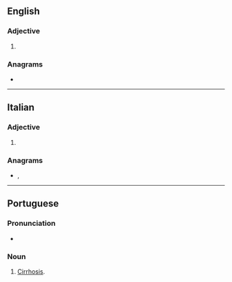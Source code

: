 ==English==

===Adjective===
{{en-adj|-}}

# {{alternative spelling of|cirrhose|lang=en}}

===Anagrams===
* {{anagrams|en|a=ceiorrs|Crosier|corries|crosier|orrices}}

----

==Italian==

===Adjective===
{{head|it|adjective form}}

# {{feminine plural of|cirroso|lang=it}}

===Anagrams===
* {{l|it|ricorse}}, {{l|it|sciorre}}

----

==Portuguese==

===Pronunciation===
* {{rhymes|ɔzi|lang=pt}}

===Noun===
{{pt-noun|f}}

# [[cirrhosis|Cirrhosis]].